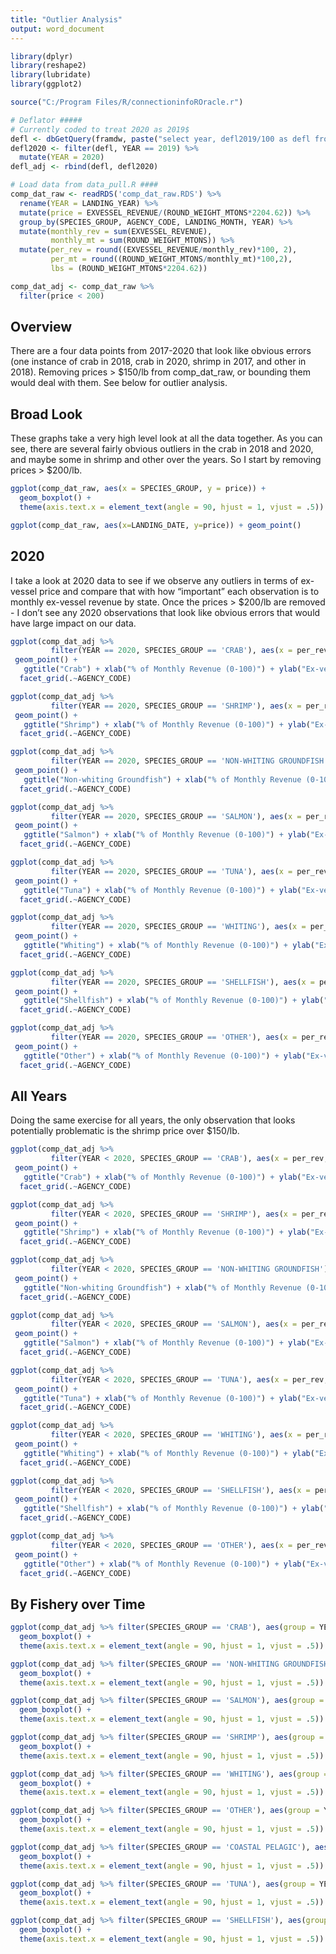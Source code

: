 ---
title: "Outlier Analysis"
output: word_document
---

```{r setup, include=FALSE}
library(dplyr)
library(reshape2)
library(lubridate)
library(ggplot2)

source("C:/Program Files/R/connectioninfoROracle.r")

# Deflator #####
# Currently coded to treat 2020 as 2019$
defl <- dbGetQuery(framdw, paste("select year, defl2019/100 as defl from fram_analysis.edc_gdp_defl"))
defl2020 <- filter(defl, YEAR == 2019) %>%
  mutate(YEAR = 2020)
defl_adj <- rbind(defl, defl2020)

# Load data from data_pull.R ####
comp_dat_raw <- readRDS('comp_dat_raw.RDS') %>%
  rename(YEAR = LANDING_YEAR) %>%
  mutate(price = EXVESSEL_REVENUE/(ROUND_WEIGHT_MTONS*2204.62)) %>%
  group_by(SPECIES_GROUP, AGENCY_CODE, LANDING_MONTH, YEAR) %>%
  mutate(monthly_rev = sum(EXVESSEL_REVENUE),
         monthly_mt = sum(ROUND_WEIGHT_MTONS)) %>%
  mutate(per_rev = round((EXVESSEL_REVENUE/monthly_rev)*100, 2),
         per_mt = round((ROUND_WEIGHT_MTONS/monthly_mt)*100,2),
         lbs = (ROUND_WEIGHT_MTONS*2204.62))

comp_dat_adj <- comp_dat_raw %>%
  filter(price < 200)
```

## Overview
There are a four data points from 2017-2020 that look like obvious errors (one instance of crab in 2018, crab in 2020, shrimp in 2017, and other in 2018). Removing prices > $150/lb from comp_dat_raw, or bounding them would deal with them. See below for outlier analysis.

## Broad Look
These graphs take a very high level look at all the data together. As you can see, there are several fairly obvious outliers in the crab in 2018 and 2020, and maybe some in shrimp and other over the years. So I start by removing prices > $200/lb. 


```{r boxplot_all, echo = F}
ggplot(comp_dat_raw, aes(x = SPECIES_GROUP, y = price)) +
  geom_boxplot() +
  theme(axis.text.x = element_text(angle = 90, hjust = 1, vjust = .5))  

```

```{r scatter_all, echo = F}
ggplot(comp_dat_raw, aes(x=LANDING_DATE, y=price)) + geom_point()

```


## 2020 
I take a look at 2020 data to see if we observe any outliers in terms of ex-vessel price and compare that with how "important" each observation is to monthly ex-vessel revenue by state. Once the prices > $200/lb are removed - I don't see any 2020 observations that look like obvious errors that would have large impact on our data. 

```{r scatter_2020, echo = F}
ggplot(comp_dat_adj %>% 
         filter(YEAR == 2020, SPECIES_GROUP == 'CRAB'), aes(x = per_rev, y = price)) +
 geom_point() + 
   ggtitle("Crab") + xlab("% of Monthly Revenue (0-100)") + ylab("Ex-vessel price (2019 $/lb)") +
  facet_grid(.~AGENCY_CODE)

ggplot(comp_dat_adj %>% 
         filter(YEAR == 2020, SPECIES_GROUP == 'SHRIMP'), aes(x = per_rev, y = price)) +
 geom_point() + 
   ggtitle("Shrimp") + xlab("% of Monthly Revenue (0-100)") + ylab("Ex-vessel price (2019 $/lb)") +
  facet_grid(.~AGENCY_CODE)

ggplot(comp_dat_adj %>% 
         filter(YEAR == 2020, SPECIES_GROUP == 'NON-WHITING GROUNDFISH'), aes(x = per_rev, y = price)) +
 geom_point() + 
   ggtitle("Non-whiting Groundfish") + xlab("% of Monthly Revenue (0-100)") + ylab("Ex-vessel price (2019 $/lb)") +
  facet_grid(.~AGENCY_CODE)

ggplot(comp_dat_adj %>% 
         filter(YEAR == 2020, SPECIES_GROUP == 'SALMON'), aes(x = per_rev, y = price)) +
 geom_point() + 
   ggtitle("Salmon") + xlab("% of Monthly Revenue (0-100)") + ylab("Ex-vessel price (2019 $/lb)") +
  facet_grid(.~AGENCY_CODE)

ggplot(comp_dat_adj %>% 
         filter(YEAR == 2020, SPECIES_GROUP == 'TUNA'), aes(x = per_rev, y = price)) +
 geom_point() + 
   ggtitle("Tuna") + xlab("% of Monthly Revenue (0-100)") + ylab("Ex-vessel price (2019 $/lb)") +
  facet_grid(.~AGENCY_CODE)

ggplot(comp_dat_adj %>% 
         filter(YEAR == 2020, SPECIES_GROUP == 'WHITING'), aes(x = per_rev, y = price)) +
 geom_point() + 
   ggtitle("Whiting") + xlab("% of Monthly Revenue (0-100)") + ylab("Ex-vessel price (2019 $/lb)") +
  facet_grid(.~AGENCY_CODE)

ggplot(comp_dat_adj %>% 
         filter(YEAR == 2020, SPECIES_GROUP == 'SHELLFISH'), aes(x = per_rev, y = price)) +
 geom_point() + 
   ggtitle("Shellfish") + xlab("% of Monthly Revenue (0-100)") + ylab("Ex-vessel price (2019 $/lb)") +
  facet_grid(.~AGENCY_CODE)

ggplot(comp_dat_adj %>% 
         filter(YEAR == 2020, SPECIES_GROUP == 'OTHER'), aes(x = per_rev, y = price)) +
 geom_point() + 
   ggtitle("Other") + xlab("% of Monthly Revenue (0-100)") + ylab("Ex-vessel price (2019 $/lb)") +
  facet_grid(.~AGENCY_CODE)
```

## All Years
Doing the same exercise for all years, the only observation that looks potentially problematic is the shrimp price over $150/lb. 
```{r scatter_allyears, echo = F}
ggplot(comp_dat_adj %>% 
         filter(YEAR < 2020, SPECIES_GROUP == 'CRAB'), aes(x = per_rev, y = price)) +
 geom_point() + 
   ggtitle("Crab") + xlab("% of Monthly Revenue (0-100)") + ylab("Ex-vessel price (2019 $/lb)") +
  facet_grid(.~AGENCY_CODE)

ggplot(comp_dat_adj %>% 
         filter(YEAR < 2020, SPECIES_GROUP == 'SHRIMP'), aes(x = per_rev, y = price)) +
 geom_point() + 
   ggtitle("Shrimp") + xlab("% of Monthly Revenue (0-100)") + ylab("Ex-vessel price (2019 $/lb)") +
  facet_grid(.~AGENCY_CODE)

ggplot(comp_dat_adj %>% 
         filter(YEAR < 2020, SPECIES_GROUP == 'NON-WHITING GROUNDFISH'), aes(x = per_rev, y = price)) +
 geom_point() + 
   ggtitle("Non-whiting Groundfish") + xlab("% of Monthly Revenue (0-100)") + ylab("Ex-vessel price (2019 $/lb)") +
  facet_grid(.~AGENCY_CODE)

ggplot(comp_dat_adj %>% 
         filter(YEAR < 2020, SPECIES_GROUP == 'SALMON'), aes(x = per_rev, y = price)) +
 geom_point() + 
   ggtitle("Salmon") + xlab("% of Monthly Revenue (0-100)") + ylab("Ex-vessel price (2019 $/lb)") +
  facet_grid(.~AGENCY_CODE)

ggplot(comp_dat_adj %>% 
         filter(YEAR < 2020, SPECIES_GROUP == 'TUNA'), aes(x = per_rev, y = price)) +
 geom_point() + 
   ggtitle("Tuna") + xlab("% of Monthly Revenue (0-100)") + ylab("Ex-vessel price (2019 $/lb)") +
  facet_grid(.~AGENCY_CODE)

ggplot(comp_dat_adj %>% 
         filter(YEAR < 2020, SPECIES_GROUP == 'WHITING'), aes(x = per_rev, y = price)) +
 geom_point() + 
   ggtitle("Whiting") + xlab("% of Monthly Revenue (0-100)") + ylab("Ex-vessel price (2019 $/lb)") +
  facet_grid(.~AGENCY_CODE)

ggplot(comp_dat_adj %>% 
         filter(YEAR < 2020, SPECIES_GROUP == 'SHELLFISH'), aes(x = per_rev, y = price)) +
 geom_point() + 
   ggtitle("Shellfish") + xlab("% of Monthly Revenue (0-100)") + ylab("Ex-vessel price (2019 $/lb)") +
  facet_grid(.~AGENCY_CODE)

ggplot(comp_dat_adj %>% 
         filter(YEAR < 2020, SPECIES_GROUP == 'OTHER'), aes(x = per_rev, y = price)) +
 geom_point() + 
   ggtitle("Other") + xlab("% of Monthly Revenue (0-100)") + ylab("Ex-vessel price (2019 $/lb)") +
  facet_grid(.~AGENCY_CODE)
```


## By Fishery over Time

```{r boxplot_byfishery, echo = F}

ggplot(comp_dat_adj %>% filter(SPECIES_GROUP == 'CRAB'), aes(group = YEAR, x = YEAR, y = price)) +
  geom_boxplot() +
  theme(axis.text.x = element_text(angle = 90, hjust = 1, vjust = .5)) + ggtitle("Crab")

ggplot(comp_dat_adj %>% filter(SPECIES_GROUP == 'NON-WHITING GROUNDFISH'), aes(group = YEAR, x = YEAR, y = price)) +
  geom_boxplot() +
  theme(axis.text.x = element_text(angle = 90, hjust = 1, vjust = .5)) + ggtitle("Non-whiting Groundfish")

ggplot(comp_dat_adj %>% filter(SPECIES_GROUP == 'SALMON'), aes(group = YEAR, x = YEAR, y = price)) +
  geom_boxplot() +
  theme(axis.text.x = element_text(angle = 90, hjust = 1, vjust = .5)) + ggtitle("Salmon")

ggplot(comp_dat_adj %>% filter(SPECIES_GROUP == 'SHRIMP'), aes(group = YEAR, x = YEAR, y = price)) +
  geom_boxplot() +
  theme(axis.text.x = element_text(angle = 90, hjust = 1, vjust = .5)) + ggtitle("Shrimp")

ggplot(comp_dat_adj %>% filter(SPECIES_GROUP == 'WHITING'), aes(group = YEAR, x = YEAR, y = price)) +
  geom_boxplot() +
  theme(axis.text.x = element_text(angle = 90, hjust = 1, vjust = .5)) + ggtitle("Whiting")

ggplot(comp_dat_adj %>% filter(SPECIES_GROUP == 'OTHER'), aes(group = YEAR, x = YEAR, y = price)) +
  geom_boxplot() +
  theme(axis.text.x = element_text(angle = 90, hjust = 1, vjust = .5)) + ggtitle("Other")

ggplot(comp_dat_adj %>% filter(SPECIES_GROUP == 'COASTAL PELAGIC'), aes(group = YEAR, x = YEAR, y = price)) +
  geom_boxplot() +
  theme(axis.text.x = element_text(angle = 90, hjust = 1, vjust = .5)) + ggtitle("Coastal pelagics")

ggplot(comp_dat_adj %>% filter(SPECIES_GROUP == 'TUNA'), aes(group = YEAR, x = YEAR, y = price)) +
  geom_boxplot() +
  theme(axis.text.x = element_text(angle = 90, hjust = 1, vjust = .5)) + ggtitle("Tuna")

ggplot(comp_dat_adj %>% filter(SPECIES_GROUP == 'SHELLFISH'), aes(group = YEAR, x = YEAR, y = price)) +
  geom_boxplot() +
  theme(axis.text.x = element_text(angle = 90, hjust = 1, vjust = .5)) + ggtitle("Shellfish")


```

